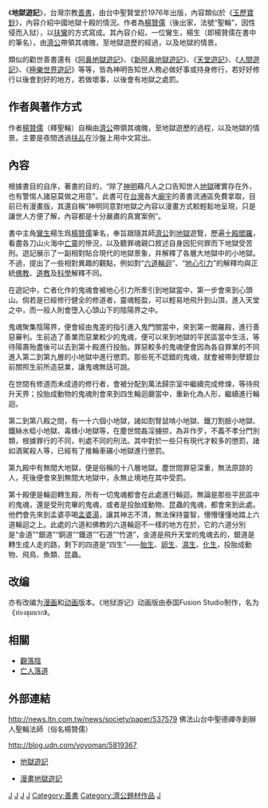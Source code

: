 {{copyedit|time=2013-02-27T08:57:05+00:00}}

{{道教}}
{{中国民间信仰}}
《'''地獄遊記'''》，台灣宗教[[善書|善書]]，由台中聖賢堂於1976年出版，內容類似於《[[玉歷寶鈔|玉歷寶鈔]]》，內容介紹中國地獄十殿的情況。作者為[[楊贊儒|楊贊儒]]（後出家，法號“聖輪”，因性侵而入狱），以[[扶乩|扶鸞]]的方式寫成。其內容介紹，一位鸞生，楊生（即楊贊儒在書中的筆名），由[[濟公|濟公]]帶領其魂魄，至地獄遊歷的經過，以及地獄的情景。

類似的勸世善書還有《[[阿鼻地獄遊記|阿鼻地獄遊記]]》、《[[新阿鼻地獄遊記|新阿鼻地獄遊記]]》、《[[天堂遊記|天堂遊記]]》、《[[人間遊記|人間遊記]]》、《[[極樂世界遊記|極樂世界遊記]]》等等，皆為神明告知世人務必做好事或持身修行，若好好修行以後會到好的地方，若做壞事，以後會有地獄之處罰。
==作者與著作方式==
作者[[楊贊儒|楊贊儒]]（釋聖輪）自稱由[[濟公|濟公]]帶領其魂魄，至地獄遊歷的過程，以及地獄的情景。主要是夜間透過[[扶乩|扶乩]]在沙盤上用中文寫出。

==內容==
根據書目的自序，著書的目的，“除了[[神明|神明]]藉凡人之口告知世人[[地獄|地獄]]確實存在外，也有警惕人諸惡莫做之用意”。此書可在[[台灣|台灣]]各大[[廟宇|廟宇]]的善書流通區免費拿取，目前已有漫畫版，其還自稱“神明同意對地獄之內容以漫畫方式較輕鬆地呈現，只是讓世人方便了解，內容都是十分嚴肅的真實案例”。

書中主角[[鸞生|鸞生]]楊生爲[[楊贊儒|楊贊儒]]筆名，奉旨跟隨其師[[濟公|濟公]]到[[地獄|地獄]]遊覽，歷遍[[十殿閻羅|十殿閻羅]]，看盡各刀山火海中[[亡靈|亡靈]]的慘況，以及聽罪魂親口敘述自身因犯何罪而下地獄受苦刑。遊記展示了一副相對貼合現代的地獄景象，并解釋了各層大地獄中的小地獄。不過，提出了一些相對異趣的觀點，例如對“[[六道|六道]][[輪迴|輪迴]]”、“[[地心引力|地心引力]]”的解釋均與正統[[佛教|佛教]]、[[道教|道教]]及[[科學|科學]]解釋不同。

在遊記中，亡者化作的鬼魂會被地心引力所牽引到地獄當中，第一步會來到心頭山。倘若是已經修行健全的修道者，靈魂輕盈，可以輕易地飛升到山頂，進入天堂之中，而一般人則會墮入心頭山下的陰陽界之中。

鬼魂聚集陰陽界，便會經由鬼差的指引進入鬼門關當中，來到第一閻羅殿，進行善惡審判。生前造了善業而惡業較少的鬼魂，便可以來到地獄的平民區當中生活，等待陽壽殆盡後可以去到第十殿進行投胎。罪惡較多的鬼魂便會因為各自罪業的不同進入第二到第九層的小地獄中進行懲罰。那些死不認錯的鬼魂，就會被帶到孽鏡台前關照生前所造惡業，讓鬼魂無話可說。

在世間有修道而未成道的修行者，會被分配到萬法歸宗室中繼續完成修煉，等待飛升天界；投胎成動物的鬼魂則會來到四生輪迴廳當中，重新化為人形，繼續進行輪迴。

第二到第八殿之間，有一十六個小地獄，諸如割腎鼠啃小地獄、鐵刀割臉小地獄、鐵絲水蛭小地獄、毒蜂小地獄等，在塵世間姦淫擄掠，為非作歹，不義不孝分門別類，根據罪行的不同，判處不同的刑法。其中對於一些只有現代才較多的懲罰，諸如酒駕殺人等，已經有了推輪車碾小地獄進行懲罰。

第九殿中有無間大地獄，便是俗稱的十八層地獄。塵世間罪惡深重，無法原諒的人，死後便會來到無間大地獄中，永無止境地在其中受罰。

第十殿便是輪迴轉生殿，所有一切鬼魂都會在此處進行輪迴。無論是那些平民區中的鬼魂，還是受刑完畢的鬼魂，或者是投胎成動物、昆蟲的鬼魂，都會來到此處。他們會先來到孟婆亭喝[[孟婆湯|孟婆湯]]，讓其神志不清，無法保持靈智，懵懵懂懂地踏上六道輪迴之上。此處的六道和佛教的六道輪迴不一樣的地方在於，它的六道分別是“金道”“銀道”“銅道”“鐵道”“石道”“竹道”，金道是飛升天堂的鬼魂去的，銀道是轉生成人走的路，剩下的四道是“四生”——[[胎生_(佛教)|胎生]]、[[卵生|卵生]]、[[濕生|濕生]]、[[化生|化生]]，投胎成動物、飛鳥、魚類、昆蟲。

== 改编 ==
亦有改编为[[漫画|漫画]]和[[动画|动画]]版本。《地狱游记》动画版由泰国Fusion Studio制作，名为《ท่องขุมนรก》。

==相關==
*[[觀落陰|觀落陰]]
*[[亡人落道|亡人落道]]

==外部連結==
http://news.ltn.com.tw/news/society/paper/537579{{Wayback|url=http://news.ltn.com.tw/news/society/paper/537579 |date=20140904033304 }}   佛法山台中聖德禪寺創辦人聖輪法師（俗名楊贊儒）

http://blog.udn.com/yoyoman/5819367{{Wayback|url=http://blog.udn.com/yoyoman/5819367 |date=20140222011845 }}

* [http://www.boder.idv.tw/duuj.htm 地獄遊記]{{Wayback|url=http://www.boder.idv.tw/duuj.htm |date=20171112224354 }}
<!-- * [http://home.kimo.com.tw/60013835/000.htm 地獄遊記在線] (link does not work) -->
* [https://web.archive.org/web/20080913214735/http://delta.xxking.com/hell/ 漫畫地獄遊記]


[[Category:神秘學|J]]
[[Category:臺灣小說作品|J]]
[[Category:臺灣漫畫作品|J]]
[[Category:1976年長篇小說|J]]
[[Category:善書|Category:善書]]
[[Category:濟公題材作品|Category:濟公題材作品]]
[[Category:死後世界背景作品|J]]